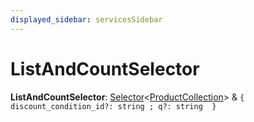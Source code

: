 ```yaml
---
displayed_sidebar: servicesSidebar
---
```



# ListAndCountSelector

 **ListAndCountSelector**: [Selector](services.Selector.mdx)&#60;[ProductCollection](../classes/services.ProductCollection.mdx)&#62; & ``{ discount_condition_id?: string ; q?: string  }``
